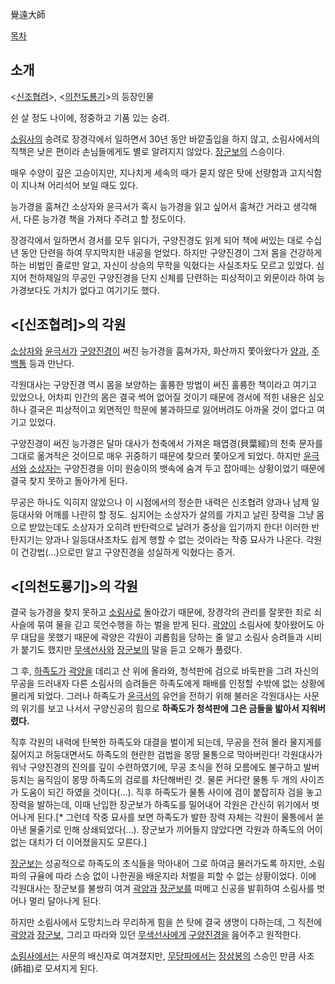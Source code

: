 覺遠大師

[[목차]]
== 소개 ==
<[[신조협려]]>, <[[의천도룡기]]>의 등장인물

쉰 살 정도 나이에, 정중하고 기품 있는 승려.

[[소림사]]의 승려로 장경각에서 일하면서 30년 동안 바깥출입을 하지 않고, 소림사에서의 직책은 낮은 편이라 손님들에게도 별로 알려지지 않았다. [[장군보]]의 스승이다.

매우 수양이 깊은 고승이지만, 지나치게 세속의 때가 묻지 않은 탓에 선량함과 고지식함이 지나쳐 어리석어 보일 때도 있다.

능가경을 훔쳐간 소상자와 윤극서가 혹시 능가경을 읽고 싶어서 훔쳐간 거라고 생각해서, 다른 능가경 책을 가져다 주려고 할 정도이다.

장경각에서 일하면서 경서를 모두 읽다가, 구양진경도 읽게 되어 책에 써있는 대로 수십년 동안 단련을 하여 무지막지한 내공을 얻었다. 하지만 구양진경이 그저 몸을 건강하게 하는 비법인 줄로만 알고, 자신이 상승의 무학을 익혔다는 사실조차도 모르고 있었다. 심지어 천하제일의 무공인 구양진경을 단지 신체를 단련하는 피상적이고 외문이라 하여 능가경보다도 가치가 없다고 여기기도 했다.

== <[신조협려]>의 각원 ==
[[소상자]]와 [[윤극서]]가 [[구양진경]]이 써진 능가경을 훔쳐가자, 화산까지 쫓아왔다가 [[양과]], [[주백통]] 등과 만난다.

각원대사는 구양진경 역시 몸을 보양하는 훌륭한 방법이 써진 훌륭한 책이라고 여기고 있었으나, 어차피 인간의 몸은 결국 썩어 없어질 것이기 때문에 경서에 적힌 내용은 심오하나 결국은 피상적이고 외면적인 학문에 불과하므로 잃어버려도 아까울 것이 없다고 여기고 있었다.

구양진경이 써진 능가경은 달마 대사가 천축에서 가져온 패엽경(貝葉經)의 천축 문자를 그대로 옮겨적은 것이므로 매우 귀중하기 때문에 찾으러 쫓아오게 되었다. 하지만 [[윤극서]]와 [[소상자]]는 구양진경을 이미 원숭이의 뱃속에 숨겨 두고 잡아떼는 상황이었기 때문에 결국 찾지 못하고 돌아가게 된다.

무공은 하나도 익히지 않았으나 이 시점에서의 정순한 내력은 신조협려 양과나 남제 일등대사와 어깨를 나란히 할 정도. 심지어는 소상자가 살의를 가지고 날린 장력을 그냥 몸으로 받았는데도 소상자가 오히려 반탄력으로 날려가 중상을 입기까지 한다! 이러한 반탄지기는 양과나 일등대사조차도 쉽게 행할 수 없는 것이라는 작중 묘사가 나온다. 각원이 건강법(...)으로만 알고 구양진경을 성실하게 익혔다는 증거. 

== <[의천도룡기]>의 각원 ==
결국 능가경을 찾지 못하고 [[소림사]]로 돌아갔기 때문에, 장경각의 관리를 잘못한 죄로 쇠사슬에 묶여 물을 긷고 묵언수행을 하는 벌을 받게 된다. [[곽양]]이 소림사에 찾아왔어도 아무 대답을 못했기 때문에 곽양은 각원이 괴롭힘을 당하는 줄 알고 소림사 승려들과 시비가 붙기도 했지만 [[무색선사]]와 [[장군보]]의 말을 듣고 오해가 풀렸다.

그 후, [[하족도]]가 [[곽양]]을 데리고 산 위에 올라와, 청석판에 검으로 바둑판을 그려 자신의 무공을 드러내자 다른 소림사의 승려들은 하족도에게 패배를 인정할 수밖에 없는 상황에 몰리게 되었다. 그러나 하족도가 [[윤극서]]의 유언을 전하기 위해 불러온 각원대사는 사문의 위기를 보고 나서서 구양신공의 힘으로 '''하족도가 청석판에 그은 금들을 밟아서 지워버렸다.''' 

직후 각원의 내력에 탄복한 하족도와 대결을 벌이게 되는데, 무공을 전혀 몰라 물지게를 짊어지고 허둥대면서도 하족도의 현란한 검법을 몽땅 물통으로 막아버린다! 각원대사가 워낙 구양진경의 진의를 깊이 수련하였기에, 무공 초식을 전혀 모름에도 불구하고 발버둥치는 움직임이 몽땅 하족도의 검로를 차단해버린 것. 물론 커다란 물통 두 개의 사이즈가 도움이 되긴 하였을 것이다(...). 직후 하족도가 물통 사이에 검이 붙잡히자 검을 놓고 장력을 발하는데, 이때 난입한 장군보가 하족도를 밀어내어 각원은 간신히 위기에서 벗어나게 된다.[* 그런데 작중 묘사를 보면 하족도가 발한 장력 자체는 각원이 물통에서 쏟아낸 물줄기로 인해 상쇄되었다(...). 장군보가 끼어들지 않았다면 각원과 하족도의 어이없는 대치가 더 이어졌을지도 모른다.]

[[장군보]]는 성공적으로 하족도의 초식들을 막아내어 그로 하여금 물러가도록 하지만, 소림파의 규율에 따라 스승 없이 나한권을 배운지라 처벌을 피할 수 없는 상황이었다. 이에 각원대사는 장군보를 불쌍히 여겨 [[곽양]]과 [[장군보]]를 떠메고 신공을 발휘하여 소림사를 벗어나 멀리 달아나게 된다. 

하지만 소림사에서 도망치느라 무리하게 힘을 쓴 탓에 결국 생명이 다하는데, 그 직전에 [[곽양]]과 [[장군보]], 그리고 따라와 있던 [[무색선사]]에게 [[구양진경]]을 읊어주고 원적한다.

[[소림사]]에서는 사문의 배신자로 여겨졌지만, [[무당파]]에서는 [[장삼봉]]의 스승인 만큼 사조(師祖)로 모셔지게 된다.
